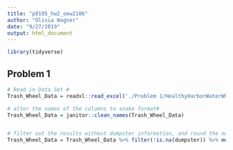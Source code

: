 ```yaml
---
title: "p8105_hw2_oew2106"
author: "Olivia Wagner"
date: "9/27/2019"
output: html_document
---
```


```r
library(tidyverse)
```

## Problem 1 ##
```r

# Read in Data Set #
Trash_Wheel_Data = readxl::read_excel('./Problem 1/HealthyHarborWaterWheelTotals2018-7-28.xlsx', col_names = TRUE, na = '', range = 'A2:N336')

# alter the names of the columns to snake format#
Trash_Wheel_Data = janitor::clean_names(Trash_Wheel_Data)


# filter out the results without dumpster information, and round the number of sports balls found #
Trash_Wheel_Data = Trash_Wheel_Data %>% filter(!is.na(dumpster)) %>% mutate(sports_balls = as.integer(sports_balls)) 

```


```r


```
